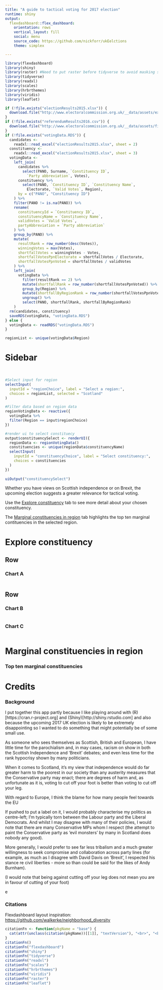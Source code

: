 ```yaml
---
title: "A guide to tactical voting for 2017 election"
runtime: shiny
output: 
  flexdashboard::flex_dashboard:
    orientation: rows
    vertical_layout: fill
    social: menu
    source_code: https://github.com/nickforr/ukEelctions
    theme: simplex

---
```


```r
library(flexdashboard)
library(shiny)
library(raster) #Need to put raster before tidyverse to avoid masking select
library(tidyverse)
library(readxl)
library(scales)
library(hrbrthemes)
library(viridis)
library(leaflet)

if (!file.exists("electionResults2015.xlsx")) {
  download.file("http://www.electoralcommission.org.uk/__data/assets/excel_doc/0011/189623/2015-UK-general-election-data-results-WEB.xlsx", "electionResults2015.xlsx")
}
if (!file.exists("referendumResults2016.csv")) {
  download.file("http://www.electoralcommission.org.uk/__data/assets/file/0014/212135/EU-referendum-result-data.csv",  "referendumResults2016.csv")
}
if (!file.exists("votingData.RDS")) {
  candidates <- 
    readxl::read_excel("electionResults2015.xlsx", sheet = 2)
  constituency <- 
    readxl::read_excel("electionResults2015.xlsx", sheet = 3)
  votingData <- 
    left_join(
      candidates %>%
        select(PANO, Surname, `Constituency ID`, 
          `Party abbreviation`, Votes),
      constituency %>%
        select(PANO, `Constituency ID`, `Constituency Name`, 
          Electorate, `Valid Votes`, Region),
      by = c("PANO", "Constituency ID")
    ) %>% 
    filter(PANO != is.na(PANO)) %>%
    rename(
      constituencyId = `Constituency ID`,
      constituencyName = `Constituency Name`,
      validVotes = `Valid Votes`,
      partyAbbreviation = `Party abbreviation`
    ) %>%
    group_by(PANO) %>%
    mutate(
      resultRank = row_number(desc(Votes)),
      winningVotes = max(Votes),
      shortfallVotes = winningVotes - Votes,
      shortfallVotesPpnElectorate = shortfallVotes / Electorate,
      shortfallVotesPpnVoted = shortfallVotes / validVotes
    ) %>%
    left_join(
      votingData %>%
        filter(resultRank == 2) %>%
        mutate(shortfallRank = row_number(shortfallVotesPpnVoted)) %>%
        group_by(Region) %>%
        mutate(shortfallByRegionRank = row_number(shortfallVotesPpnVoted)) %>%
        ungroup() %>%
        select(PANO, shortfallRank, shortfallByRegionRank)
    )
  rm(candidates, constituency)
  saveRDS(votingData, "votingData.RDS")
} else {
  votingData <- readRDS("votingData.RDS")
}

regionList <- unique(votingData$Region)
```

Sidebar {.sidebar}
=======================================================================

<br>
```r

#Select input for region
selectInput(
  inputId = "regionChoice", label = "Select a region:", 
  choices = regionList, selected = "Scotland"
)

#Filter data based on region data
regionVotingData <- reactive({
  votingData %>%
  filter(Region == input$regionChoice)
})

#render ui to select constituecy
output$constituencySelect <- renderUI({
  regionData <- regionVotingData()
  constituencies <- unique(regionData$constituencyName)
  selectInput(
    inputId = "constituencyChoice", label = "Select constituency:",
    choices = constituencies
  )
})
  
uiOutput("constituencySelect")
```

Whether you have views on Scottish independence or on Brexit, the upcoming election suggests a greater relevance for tactical voting.  

Use the [Explore constituency](#section-explore-constituency) tab to see more detail about your chosen constituency.  

The [Marginal constituencies in region](#section-marginal-constituencies-in-region) tab highlights the top ten marginal contituencies in the selected region.

Explore constituency
=======================================================================

Row
-----------------------------------------------------------------------

### Chart A

```r

```

Row
-----------------------------------------------------------------------

### Chart B

```r

```

### Chart C

```r

```

Marginal constituencies in region
=======================================================================

### Top ten marginal constituencies

Credits
=======================================================================

### Background  

I put together this app partly because I like playing around with (R)[https://cran.r-project.org] and (Shiny)[http://shiny.rstudio.com] and also because the upcoming 2017 UK election is likely to be extremely disappointing so I wanted to do something that might potentially be of some small use.  

As someone who sees themselves as Scottish, British and European, I have little time for the parochialism and, in may cases, racism on show in both the Scottish Independence and 'Brexit' debates; and even less time for the rank hypocrisy shown by many politicians.

When it comes to Scotland, it's my view that independence would do far greater harm to the poorest in our society than any austerity measures that the Conservative party may enact; there are degrees of harm and, as unfortunate as it is, voting to cut off your foot is better than voting to cut off your leg.

With regard to Europe, I think the blame for how many people feel towards the EU 

If pushed to put a label on it, I would probably characterise my politics as centre-left; I'm typically torn between the Labour party and the Liberal Democrats. And whilst I may disagree with many of their policies, I would note that there are many Conservative MPs whom I respect (the attempt to paint the Conservative party as 'evil monsters' by many in Scotland does nobody any good).

More generally, I would prefer to see far less tribalism and a much greater willingness to seek compromise and collaboration across party lines (for example, as much as I disagree with David Davis on 'Brexit', I respected his stance re civil liberties - more so than could be said for the likes of Andy Burnham).


(I would note that being against cutting off your leg does not mean you are in favour of cutting of your foot)



e

### Citations

Flexdashboard layout inspiration: <https://github.com/walkerke/neighborhood_diversity>

```r
citationFn <- function(pkgName = "base") {
  cat(attr(unclass(citation(pkgName))[[1]], "textVersion"), "<br>", "<br>")
}
citationFn() 
citationFn("flexdashboard")
citationFn("shiny")
citationFn("tidyverse")
citationFn("readxl")
citationFn("scales")
citationFn("hrbrthemes")
citationFn("viridis")
citationFn("raster")
citationFn("leaflet")
```


<style>

.section.sidebar {
  background-color: white; 
}

 #muchSmaller { font-size: small; }

</style>
